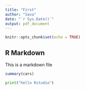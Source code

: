 ```yaml
---
title: "First"
author: "Sava"
date: "`r Sys.Date()`"
output: pdf_document
---
```


```r
knitr::opts_chunk$set(echo = TRUE)
```

## R Markdown
 This is a markdown file

```r
summary(cars)
```


```python
print("hello Rstudio")
```



